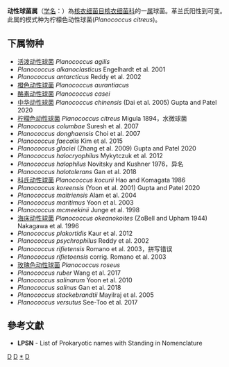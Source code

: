 {{Automatic taxobox
| taxon = Planococcus
| authority = Migula, 1894
| type species = 柠檬色动性球菌<br>''Planococcus citreus''
| type species authority = Migula, 1894
| synonyms = ''Planomicrobium'' <small>Yoon et al. 2001</small>
}}
'''动性球菌属'''（[[学名|学名]]：{{lang|la|''Planococcus''}}）為[[核衣细菌目|核衣细菌目]][[核衣细菌科|核衣细菌科]]的一[[属|属]]球菌。革兰氏阳性到可变。此属的模式种为柠檬色动性球菌(''Planococcus citreus'')。

==下属物种==
* [[活泼动性球菌|活泼动性球菌]] ''Planococcus agilis''
* ''Planococcus alkanoclasticus'' Engelhardt et al. 2001
* ''Planococcus antarcticus'' Reddy et al. 2002
* [[橙色动性球菌|橙色动性球菌]] ''Planococcus aurantiacus''
* [[酪素动性球菌|酪素动性球菌]] ''Planococcus casei''
* [[中华动性球菌|中华动性球菌]] ''Planococcus chinensis'' (Dai et al. 2005) Gupta and Patel 2020
* [[柠檬色动性球菌|柠檬色动性球菌]] ''Planococcus citreus'' Migula 1894，水微球菌
* ''Planococcus columbae'' Suresh et al. 2007
* ''Planococcus donghaensis'' Choi et al. 2007
* ''Planococcus faecalis'' Kim et al. 2015
* ''Planococcus glaciei'' (Zhang et al. 2009) Gupta and Patel 2020
* ''Planococcus halocryophilus'' Mykytczuk et al. 2012
* ''Planococcus halophilus'' Novitsky and Kushner 1976，异名
* ''Planococcus halotolerans'' Gan et al. 2018
* [[科氏动性球菌|科氏动性球菌]] ''Planococcus kocurii'' Hao and Komagata 1986
* ''Planococcus koreensis'' (Yoon et al. 2001) Gupta and Patel 2020
* ''Planococcus maitriensis'' Alam et al. 2004
* ''Planococcus maritimus'' Yoon et al. 2003
* ''Planococcus mcmeekinii'' Junge et al. 1998
* [[海床动性球菌|海床动性球菌]] ''Planococcus okeanokoites'' (ZoBell and Upham 1944) Nakagawa et al. 1996
* ''Planococcus plakortidis'' Kaur et al. 2012
* ''Planococcus psychrophilus'' Reddy et al. 2002
* ''Planococcus rifietensis'' Romano et al. 2003，拼写错误
* ''Planococcus rifietoensis'' corrig. Romano et al. 2003
* [[玫瑰色动性球菌|玫瑰色动性球菌]] ''Planococcus roseus''
* ''Planococcus ruber'' Wang et al. 2017
* ''Planococcus salinarum'' Yoon et al. 2010
* ''Planococcus salinus'' Gan et al. 2018
* ''Planococcus stackebrandtii'' Mayilraj et al. 2005
* ''Planococcus versutus'' See-Too et al. 2017

==參考文獻==
{{reflist}}
* '''LPSN''' - List of Prokaryotic names with Standing in Nomenclature

{{taxonbar}}

[[Category:革兰氏阳性菌|D]]
[[Category:_核衣细菌科|D]]
[[Category:_动性球菌属|*]]
[[Category:1894年描述的分类群|D]]